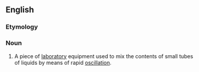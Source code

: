 ==English==
{{wikipedia}}
===Etymology===
{{prefix|vortex|mixer}}
===Noun===
{{en-noun|sg=[[vortex]] [[mixer]]}}

#{{context|chemistry|analytical chemistry}} A piece of [[laboratory]] equipment used to mix the contents of small tubes of liquids by means of rapid [[oscillation]].